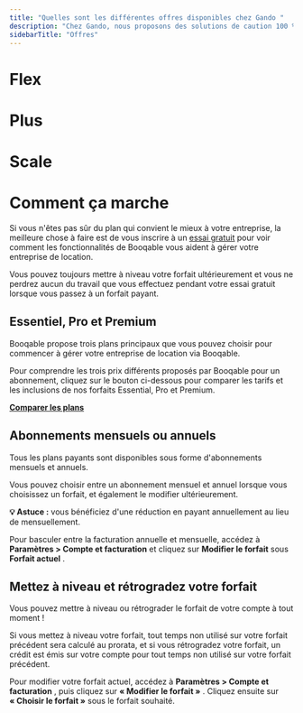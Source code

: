 ```yaml
---
title: "Quelles sont les différentes offres disponibles chez Gando "
description: "Chez Gando, nous proposons des solutions de caution 100 % en ligne, adaptées aux besoins des professionnels de la location. Nos offres s’adressent principalement aux agences de location de véhicules souhaitant simplifier et sécuriser la gestion des cautions de leurs clients."
sidebarTitle: "Offres"
---
```


# Flex

# Plus

# Scale

# **Comment ça marche**

Si vous n'êtes pas sûr du plan qui convient le mieux à votre entreprise, la meilleure chose à faire est de vous inscrire à un [<u>essai gratuit</u>](https://signup.booqable.com/) pour voir comment les fonctionnalités de Booqable vous aident à gérer votre entreprise de location.

Vous pouvez toujours mettre à niveau votre forfait ultérieurement et vous ne perdrez aucun du travail que vous effectuez pendant votre essai gratuit lorsque vous passez à un forfait payant.

## **Essentiel, Pro et Premium**

Booqable propose trois plans principaux que vous pouvez choisir pour commencer à gérer votre entreprise de location via Booqable.

Pour comprendre les trois prix différents proposés par Booqable pour un abonnement, cliquez sur le bouton ci-dessous pour comparer les tarifs et les inclusions de nos forfaits Essential, Pro et Premium.

[**Comparer les plans**](https://booqable.com/pricing/)

## **Abonnements mensuels ou annuels**

Tous les plans payants sont disponibles sous forme d'abonnements mensuels et annuels.

Vous pouvez choisir entre un abonnement mensuel et annuel lorsque vous choisissez un forfait, et également le modifier ultérieurement.

**💡 Astuce :** vous bénéficiez d'une réduction en payant annuellement au lieu de mensuellement.

Pour basculer entre la facturation annuelle et mensuelle, accédez à **Paramètres \> Compte et facturation** et cliquez sur **Modifier le forfait** sous **Forfait actuel** .

## **Mettez à niveau et rétrogradez votre forfait**

Vous pouvez mettre à niveau ou rétrograder le forfait de votre compte à tout moment \!

Si vous mettez à niveau votre forfait, tout temps non utilisé sur votre forfait précédent sera calculé au prorata, et si vous rétrogradez votre forfait, un crédit est émis sur votre compte pour tout temps non utilisé sur votre forfait précédent.

Pour modifier votre forfait actuel, accédez à **Paramètres \> Compte et facturation** , puis cliquez sur **« Modifier le forfait »** . Cliquez ensuite sur **« Choisir le forfait »** sous le forfait souhaité.